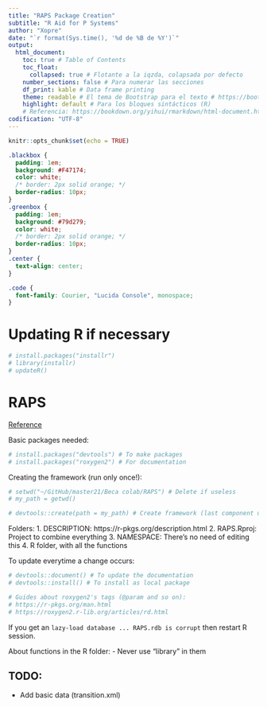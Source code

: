 ```yaml
---
title: "RAPS Package Creation"
subtitle: "R Aid for P Systems"
author: "Xopre"
date: "`r format(Sys.time(), '%d de %B de %Y')`"
output: 
  html_document:
    toc: true # Table of Contents
    toc_float: 
      collapsed: true # Flotante a la iqzda, colapsada por defecto
    number_sections: false # Para numerar las secciones
    df_print: kable # Data frame printing
    theme: readable # El tema de Bootstrap para el texto # https://bootswatch.com/3/ (cerulean, cosmo y flatly son otras buenas opciones)
    highlight: default # Para los bloques sintácticos (R)
    # Referencia: https://bookdown.org/yihui/rmarkdown/html-document.html
codification: "UTF-8"
---
```


```r
knitr::opts_chunk$set(echo = TRUE)
```

```css
.blackbox {
  padding: 1em;
  background: #F47174;
  color: white;
  /* border: 2px solid orange; */
  border-radius: 10px;
}
.greenbox {
  padding: 1em;
  background: #79d279;
  color: white;
  /* border: 2px solid orange; */
  border-radius: 10px;
}
.center {
  text-align: center;
}

.code {
  font-family: Courier, "Lucida Console", monospace;
}
```

# Updating R if necessary
```r
# install.packages("installr")
# library(installr)
# updateR()
```


# RAPS
[Reference](https://tinyheero.github.io/jekyll/update/2015/07/26/making-your-first-R-package.html)       

Basic packages needed:
```r
# install.packages("devtools") # To make packages
# install.packages("roxygen2") # For documentation
```

Creating the framework (run only once!):
```r
# setwd("~/GitHub/master21/Beca colab/RAPS") # Delete if useless
# my_path = getwd()

# devtools::create(path = my_path) # Create framework (last component used as package name)
```

Folders:
1. DESCRIPTION: https://r-pkgs.org/description.html
2. RAPS.Rproj: Project to combine everything
3. NAMESPACE: There's no need of editing this
4. R folder, with all the functions


To update everytime a change occurs:
```r
# devtools::document() # To update the documentation
# devtools::install() # To install as local package

# Guides about roxygen2's tags (@param and so on):
# https://r-pkgs.org/man.html
# https://roxygen2.r-lib.org/articles/rd.html
```
If you get an `lazy-load database ... RAPS.rdb is corrupt` then restart R session.

About functions in the R folder:
- Never use "library" in them

## TODO:
- Add basic data (transition.xml)
